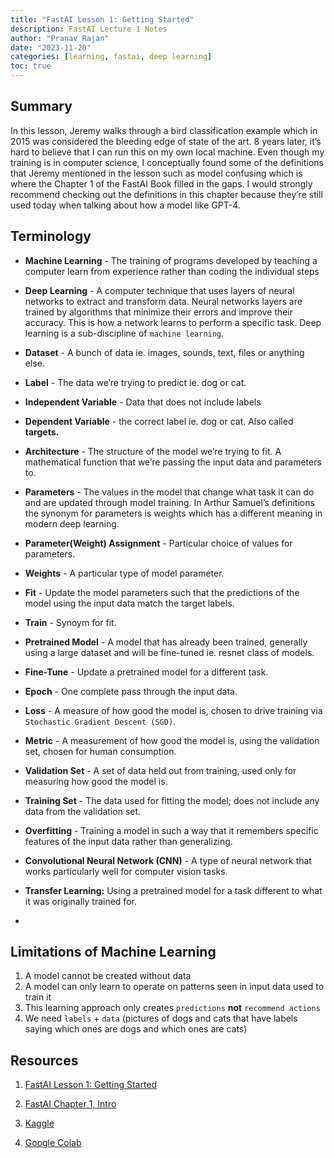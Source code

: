 ```yaml
---
title: "FastAI Lesson 1: Getting Started"
description: FastAI Lecture 1 Notes
author: "Pranav Rajan"
date: "2023-11-20"
categories: [learning, fastai, deep learning]
toc: true
---
```


## Summary

In this lesson, Jeremy walks through a bird classification example which in 2015 was considered the bleeding edge of state of the art. 8 years later, it's hard to believe that I can run this on my own local machine. Even though my training is in computer science, I conceptually found some of the definitions that Jeremy mentioned in the lesson such as model confusing which is where the Chapter 1 of the FastAI Book filled in the gaps. I would strongly recommend checking out the definitions in this chapter because they're still used today when talking about how a model like GPT-4.

## Terminology

-   **Machine Learning** - The training of programs developed by teaching a computer learn from experience rather than coding the individual steps

-   **Deep Learning** - A computer technique that uses layers of neural networks to extract and transform data. Neural networks layers are trained by algorithms that minimize their errors and improve their accuracy. This is how a network learns to perform a specific task. Deep learning is a sub-discipline of `machine learning`.

-   **Dataset** - A bunch of data ie. images, sounds, text, files or anything else.

-   **Label** - The data we're trying to predict ie. dog or cat.

-   **Independent Variable** - Data that does not include labels

-   **Dependent Variable** - the correct label ie. dog or cat. Also called **targets.**

-   **Architecture** - The structure of the model we're trying to fit. A mathematical function that we're passing the input data and parameters to.

-   **Parameters** - The values in the model that change what task it can do and are updated through model training. In Arthur Samuel's definitions the synonym for parameters is weights which has a different meaning in modern deep learning.

-   **Parameter(Weight) Assignment** - Particular choice of values for parameters.

-   **Weights** - A particular type of model parameter.

-   **Fit** - Update the model parameters such that the predictions of the model using the input data match the target labels.

-   **Train** - Synoym for fit.

-   **Pretrained Model** - A model that has already been trained, generally using a large dataset and will be fine-tuned ie. resnet class of models.

-   **Fine-Tune** - Update a pretrained model for a different task.

-   **Epoch** - One complete pass through the input data.

-   **Loss** - A measure of how good the model is, chosen to drive training via `Stochastic Gradient Descent (SGD)`.

-   **Metric** - A measurement of how good the model is, using the validation set, chosen for human consumption.

-   **Validation Set** - A set of data held out from training, used only for measuring how good the model is.

-   **Training Set** - The data used for fitting the model; does not include any data from the validation set.

-   **Overfitting** - Training a model in such a way that it remembers specific features of the input data rather than generalizing.

-   **Convolutional Neural Network (CNN)** - A type of neural network that works particularly well for computer vision tasks.

-   **Transfer Learning:** Using a pretrained model for a task different to what it was originally trained for.

-   

## Limitations of Machine Learning

1.  A model cannot be created without data
2.  A model can only learn to operate on patterns seen in input data used to train it
3.  This learning approach only creates `predictions` **not** `recommend actions`
4.  We need `labels` + `data` (pictures of dogs and cats that have labels saying which ones are dogs and which ones are cats)

## Resources

1.  [FastAI Lesson 1: Getting Started](https://course.fast.ai/Lessons/lesson1.html)

2.  [FastAI Chapter 1, Intro](https://colab.research.google.com/github/fastai/fastbook/blob/master/01_intro.ipynb)

3.  [Kaggle](https://www.kaggle.com/)

4.  [Google Colab](https://colab.google/)